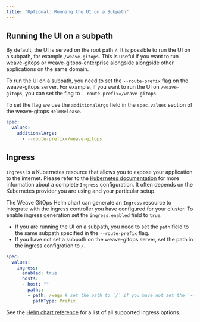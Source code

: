 ```yaml
---
title: "Optional: Running the UI on a Subpath"
---
```


## Running the UI on a subpath

By default, the UI is served on the root path `/`. It is possible to run the UI on a subpath, for example `/weave-gitops`.
This is useful if you want to run weave-gitops or weave-gitops-enterprise alongside alongside other applications on the same domain.

To run the UI on a subpath, you need to set the `--route-prefix` flag on the weave-gitops server.
For example, if you want to run the UI on `/weave-gitops`, you can set the flag to `--route-prefix=/weave-gitops`.

To set the flag we use the `additionalArgs` field in the `spec.values` section of the weave-gitops `HelmRelease`.

```yaml
spec:
  values:
    additionalArgs:
      - --route-prefix=/weave-gitops
```

## Ingress

`Ingress` is a Kubernetes resource that allows you to expose your application to the internet.
Please refer to the [Kubernetes documentation](https://kubernetes.io/docs/concepts/services-networking/ingress/)
for more information about a complete `Ingress` configuration. It often depends on the Kubernetes provider you are
using and your particular setup.

The Weave GitOps Helm chart can generate an `Ingress` resource to integrate with the ingress controller you have configured for your cluster.
To enable ingress generation set the `ingress.enabled` field to `true`.

- If you are running the UI on a subpath, you need to set the `path` field to the same subpath specified in the `--route-prefix` flag.
- If you have not set a subpath on the weave-gitops server, set the path in the ingress configration to `/`.

```yaml
spec:
  values:
    ingress:
      enabled: true
      hosts:
      - host: ""
        paths:
        - path: /wego # set the path to `/` if you have not set the `--route-prefix` flag 
          pathType: Prefix
```

See the [Helm chart reference](../references/helm-reference.md) for a list of all supported ingress options.